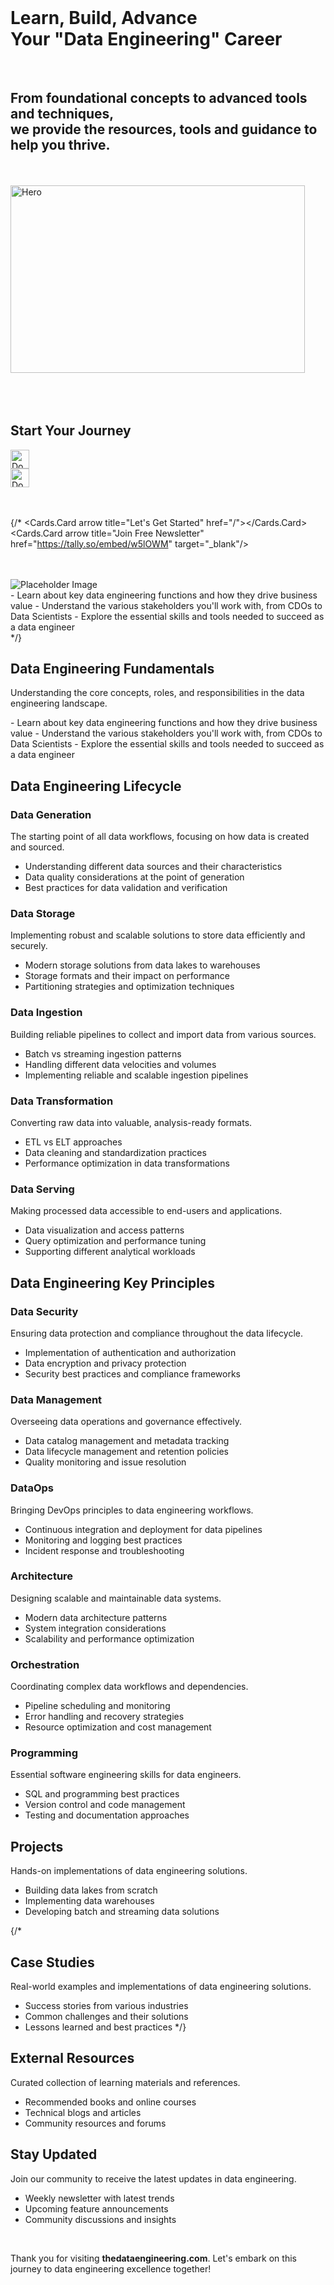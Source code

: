 
<br/>
<h1 style={{"textAlign": "center", "fontSize": 36, "fontWeight": "bold"}}>Learn, Build, Advance <br/>Your "Data Engineering" Career</h1>
<br/>

<h2 style={{"textAlign": "center", "fontSize": 20, "fontWeight": "normal"}}>From foundational concepts to advanced tools and techniques, <br/>we provide the resources, tools and guidance to help you thrive.</h2>
<br/>
<br/>


<div style={{display: "flex",justifyContent: "center"}}>
    <img src="data.svg" alt="Hero" width="471" height="300" />
</div>
<br/>
<br/>
<br/>

<h2 style={{"textAlign": "center", "fontSize": 18, "fontWeight": "bold"}}>Start Your Journey</h2>

<div style={{display: "flex",justifyContent: "center", marginTop: "7px"}}> 
    <img src="down-arrow.png" alt="Down-Arrow" width="30" height="30" />
</div>
<div style={{display: "flex",justifyContent: "center", marginTop: "-15px"}}> 
    <img src="down-arrow.png" alt="Down-Arrow" width="30" height="30" />
</div>
<br/>
<br/>


{/* <Cards num={2}>
  <Cards.Card arrow title="Let's Get Started" href="/"></Cards.Card>
  <Cards.Card arrow title="Join Free Newsletter" href="https://tally.so/embed/w5lOWM" target="_blank"/>
</Cards>
<br/>
<br/>
<br/>

<div className="container">
    <div className="image-column">
        <img src="data.svg" alt="Placeholder Image" />
    </div>
    <div className="text-column">
    <Cards num={3}>
      <Cards.Card arrow title="Fundamentals" href="/fundamentals"></Cards.Card>
    </Cards>
    - Learn about key data engineering functions and how they drive business value
    - Understand the various stakeholders you'll work with, from CDOs to Data Scientists
    - Explore the essential skills and tools needed to succeed as a data engineer
    </div>
</div>
*/}

## Data Engineering Fundamentals
Understanding the core concepts, roles, and responsibilities in the data engineering landscape.

<Cards num={3}>
  <Cards.Card arrow title="Fundamentals" href="/fundamentals"></Cards.Card>
</Cards>
- Learn about key data engineering functions and how they drive business value
- Understand the various stakeholders you'll work with, from CDOs to Data Scientists
- Explore the essential skills and tools needed to succeed as a data engineer


## Data Engineering Lifecycle

<Steps> 

### Data Generation
The starting point of all data workflows, focusing on how data is created and sourced.

<Cards num={3}>
<Cards.Card arrow title="Generation" href="/generation"/>
</Cards>

- Understanding different data sources and their characteristics
- Data quality considerations at the point of generation
- Best practices for data validation and verification

### Data Storage
Implementing robust and scalable solutions to store data efficiently and securely.

<Cards num={3}>
<Cards.Card arrow title="Storage" href="/storage"/>
</Cards>

- Modern storage solutions from data lakes to warehouses
- Storage formats and their impact on performance
- Partitioning strategies and optimization techniques

### Data Ingestion
Building reliable pipelines to collect and import data from various sources.

<Cards num={3}>
<Cards.Card arrow title="Ingestion" href="/ingestion"/>
</Cards>

- Batch vs streaming ingestion patterns
- Handling different data velocities and volumes
- Implementing reliable and scalable ingestion pipelines

### Data Transformation
Converting raw data into valuable, analysis-ready formats.

<Cards num={3}>
<Cards.Card arrow title="Transformation" href="/transformation"/>
</Cards>

- ETL vs ELT approaches
- Data cleaning and standardization practices
- Performance optimization in data transformations

### Data Serving
Making processed data accessible to end-users and applications.

<Cards num={3}>
<Cards.Card arrow title="Serving" href="/serving"/>
</Cards>

- Data visualization and access patterns
- Query optimization and performance tuning
- Supporting different analytical workloads

</Steps>

## Data Engineering Key Principles

### Data Security
Ensuring data protection and compliance throughout the data lifecycle.

<Cards num={3}>
<Cards.Card arrow title="Security" href="/security"/>
</Cards>

- Implementation of authentication and authorization
- Data encryption and privacy protection
- Security best practices and compliance frameworks

### Data Management
Overseeing data operations and governance effectively.

<Cards num={3}>
<Cards.Card arrow title="Data Management" href="/management"/>
</Cards>

- Data catalog management and metadata tracking
- Data lifecycle management and retention policies
- Quality monitoring and issue resolution

### DataOps
Bringing DevOps principles to data engineering workflows.

<Cards num={3}>
<Cards.Card arrow title="DataOps" href="/dataops"/>
</Cards>

- Continuous integration and deployment for data pipelines
- Monitoring and logging best practices
- Incident response and troubleshooting

### Architecture
Designing scalable and maintainable data systems.

<Cards num={3}>
<Cards.Card arrow title="Architecture" href="/architecture"/>
</Cards>

- Modern data architecture patterns
- System integration considerations
- Scalability and performance optimization

### Orchestration
Coordinating complex data workflows and dependencies.

<Cards num={3}>
<Cards.Card arrow title="Orchestration" href="/orchestration"/>
</Cards>

- Pipeline scheduling and monitoring
- Error handling and recovery strategies
- Resource optimization and cost management

### Programming
Essential software engineering skills for data engineers.

<Cards num={3}>
<Cards.Card arrow title="Programming" href="/programming"/>
</Cards>

- SQL and programming best practices
- Version control and code management
- Testing and documentation approaches


## Projects
Hands-on implementations of data engineering solutions.

<Cards num={3}>
<Cards.Card arrow title="Projects" href="/projects"/>
</Cards>

- Building data lakes from scratch
- Implementing data warehouses
- Developing batch and streaming data solutions

{/*
## Case Studies
Real-world examples and implementations of data engineering solutions.

<Cards num={3}>
<Cards.Card arrow title="Case Studies" href="/casestudy"/>
</Cards>

- Success stories from various industries
- Common challenges and their solutions
- Lessons learned and best practices
*/}

## External Resources
Curated collection of learning materials and references.

<Cards num={3}>
<Cards.Card arrow title="External Resources" href="/resources"/>
</Cards>

- Recommended books and online courses
- Technical blogs and articles
- Community resources and forums

## Stay Updated
Join our community to receive the latest updates in data engineering.

<Cards nums={3}>
  <Cards.Card arrow title="Subcribe Here" href="https://tally.so/embed/w5lOWM" target="_blank"/> 
</Cards>

- Weekly newsletter with latest trends
- Upcoming feature announcements
- Community discussions and insights

<br/>

Thank you for visiting **thedataengineering.com**. Let's embark on this journey to data engineering excellence together!